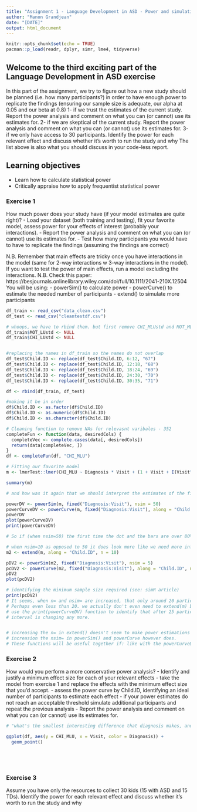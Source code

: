 ```yaml
---
title: "Assignment 1 - Language Development in ASD - Power and simulations"
author: "Manon Grandjean"
date: "[DATE]"
output: html_document
---
```


```r
knitr::opts_chunk$set(echo = TRUE)
pacman::p_load(readr, dplyr, simr, lme4, tidyverse)
```

## Welcome to the third exciting part of the Language Development in ASD exercise

In this part of the assignment, we try to figure out how a new study should be planned (i.e. how many participants?) in order to have enough power to replicate the findings (ensuring our sample size is adequate, our alpha at 0.05 and our beta at 0.8)
1- if we trust the estimates of the current study. Report the power analysis and comment on what you can (or cannot) use its estimates for.
2- if we are skeptical of the current study. Report the power analysis and comment on what you can (or cannot) use its estimates for.
3- if we only have access to 30 participants. Identify the power for each relevant effect and discuss whether it's worth to run the study and why
The list above is also what you should discuss in your code-less report.

## Learning objectives

- Learn how to calculate statistical power
- Critically appraise how to apply frequentist statistical power



### Exercise 1

How much power does your study have (if your model estimates are quite right)?
- Load your dataset (both training and testing), fit your favorite model, assess power for your effects of interest (probably your interactions).
- Report the power analysis and comment on what you can (or cannot) use its estimates for.
- Test how many participants you would have to have to replicate the findings (assuming the findings are correct)

N.B. Remember that main effects are tricky once you have interactions in the model (same for 2-way interactions w 3-way interactions in the model). If you want to test the power of main effects, run a model excluding the interactions.
N.B. Check this paper: https://besjournals.onlinelibrary.wiley.com/doi/full/10.1111/2041-210X.12504
You will be using:
- powerSim() to calculate power
- powerCurve() to estimate the needed number of participants
- extend() to simulate more participants

```r
df_train <- read_csv("data_clean.csv")
df_test <- read_csv("cleantestdf.csv")

# whoops, we have to rbind them. but first remove CHI_MLUstd and MOT_MLUstd from df_train.
df_train$MOT_LUstd <- NULL
df_train$CHI_LUstd <- NULL


#replacing the names in df_train so the names do not overlap
df_test$Child.ID <- replace(df_test$Child.ID, 6:12, "67")
df_test$Child.ID <- replace(df_test$Child.ID, 12:18, "68")
df_test$Child.ID <- replace(df_test$Child.ID, 18:24, "69")
df_test$Child.ID <- replace(df_test$Child.ID, 24:30, "70")
df_test$Child.ID <- replace(df_test$Child.ID, 30:35, "71")

df <- rbind(df_train, df_test)

#making it be in order
df$Child.ID <- as.factor(df$Child.ID)
df$Child.ID <- as.numeric(df$Child.ID)
df$Child.ID <- as.character(df$Child.ID)

# Cleaning function to remove NAs for relevasnt varibales - 352
completeFun <- function(data, desiredCols) {
  completeVec <- complete.cases(data[, desiredCols])
  return(data[completeVec, ])
}
df <- completeFun(df, "CHI_MLU")

# Fitting our favorite model
m <- lmerTest::lmer(CHI_MLU ~ Diagnosis * Visit + (1 + Visit + I(Visit^2) | Child.ID), data = df, REML = FALSE, lmerControl(optimizer = "nloptwrap", calc.derivs = FALSE))

summary(m)

# and how was it again that we should interpret the estimates of the fixed effetcs when there is an interaction?
```

```r
powerDV <- powerSim(m, fixed("Diagnosis:Visit"), nsim = 50)
powerCurveDV <- powerCurve(m, fixed("Diagnosis:Visit"), along = "Child.ID", nsim = 50)
powerDV
plot(powerCurveDV)
print(powerCurveDV)

# So if (when nsim=50) the first time the dot and the bars are over 80% is around 25 participants, does this mean that we would only need 25 participants before the interaction had sufficient power?
```
```r
# when nsim=10 as opposed to 50 it does look more like we need more info in order to properly estimate power. (in the above chunk)
m2 <- extend(m, along = "Child.ID", n = 10)

pDV2 <- powerSim(m2, fixed("Diagnosis:Visit"), nsim = 5)
pcDV2 <- powerCurve(m2, fixed("Diagnosis:Visit"), along = "Child.ID", nsim = 5)
pDV2
plot(pcDV2)

# identifying the minimum sample size required (see: simR article)
print(pcDV2)
# It seems, when n= and nsim= are increased, that only around 20 participants would be needed for the power of the interaction to be 80%
# Perhaps even less than 20. we actually don't even need to extend(m) because we already have 66 participants, which is enough to
# use the print(powerCurveDV) function to identify that after 25 participants (25 values of Child.ID) neither the power nor the confidence
# interval is changing any more.


# increasing the n= in extend() doesn't seem to make power estimations more precise, but just gives us a longer x axis to work with so to speak
# increasion the nsim= in powerSim() and powerCurve however does.
# These functions will be useful together if: like with the powerCurveD we would see we may need up to 70 or 80 children to see anything.
```



### Exercise 2

How would you perform a more conservative power analysis?
- Identify and justify a minimum effect size for each of your relevant effects
- take the model from exercise 1 and replace the effects with the minimum effect size that you'd accept.
- assess the power curve by Child.ID, identifying an ideal number of participants to estimate each effect
- if your power estimates do not reach an acceptable threshold simulate additional participants and repeat the previous analysis
- Report the power analysis and comment on what you can (or cannot) use its estimates for.

```r
# "what's the smallest interesting difference that diagnosis makes, and what is the smallest interesting difference that visit makes?"

ggplot(df, aes(y = CHI_MLU, x = Visit, color = Diagnosis)) + 
  geom_point()

```

```r

```

```r

```

```r

```

```r

```



### Exercise 3

Assume you have only the resources to collect 30 kids (15 with ASD and 15 TDs). Identify the power for each relevant effect and discuss whether it's worth to run the study and why

```r

```
